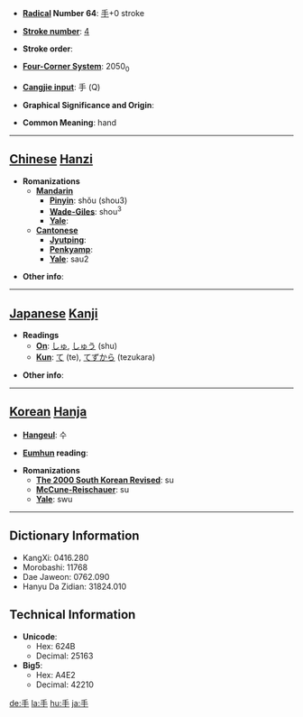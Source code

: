 * '''[[Wiktionary:Chinese radical index| Radical]] Number 64''': [[Wiktionary:Chinese radical index 手|手]]+0 stroke

* '''[[Wiktionary:Chinese total strokes index|Stroke number]]''': [[Wiktionary:Chinese total strokes index 4|4]]

* '''Stroke order''': 

* '''[[Wiktionary:Chinese four corner index|Four-Corner System]]''': 2050<sub>0</sub>

* '''[[Wiktionary:Chinese Cangjie index|Cangjie input]]''': 手 (Q)

* '''Graphical Significance and Origin''': 

* '''Common Meaning''': hand

----

== [[Chinese]] [[Hanzi]] ==

* '''Romanizations'''
** '''[[Mandarin]]'''
*** '''[[Pinyin]]''': shǒu (shou3)
*** '''[[Wade-Giles]]''': shou<sup>3</sup>
*** '''[[Yale]]''': 
** '''[[Cantonese]]'''
*** '''[[Jyutping]]''':
*** '''[[Penkyamp]]''': 
*** '''[[Yale]]''': sau2

* '''Other info''': 

----

== [[Japanese]] [[Kanji]] ==

* '''Readings'''
** '''[[On]]''': [[しゅ]], [[しゅう]] (shu)
** '''[[Kun]]''': [[て]] (te), [[てずから]] (tezukara)

* '''Other info''':  

----

== [[Korean]] [[Hanja]] ==

* '''[[Hangeul]]''': 수

* '''[[Eumhun]] reading''': 

* '''Romanizations'''
** '''[[The 2000 South Korean Revised Romanization|The 2000 South Korean Revised]]''': su
** '''[[McCune-Reischauer]]''': su
** '''[[Yale]]''': swu

----

== Dictionary Information ==

* KangXi: 0416.280
* Morobashi: 11768
* Dae Jaweon: 0762.090
* Hanyu Da Zidian: 31824.010

== Technical Information ==

* '''Unicode''':
** Hex: 624B
** Decimal: 25163
* '''Big5''':
** Hex: A4E2
** Decimal: 42210

[[de:手]]
[[la:手]]
[[hu:手]]
[[ja:手]]